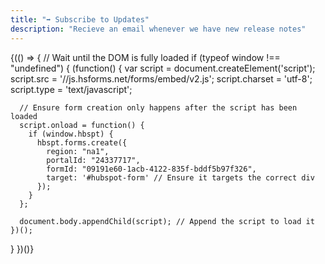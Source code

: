 ```yaml
---
title: "➡️ Subscribe to Updates"
description: "Recieve an email whenever we have new release notes"
---
```

<div id="hubspot-form"></div>

{(() => {
  // Wait until the DOM is fully loaded
  if (typeof window !== "undefined") {
    (function() {
      var script = document.createElement('script');
      script.src = '//js.hsforms.net/forms/embed/v2.js';
      script.charset = 'utf-8';
      script.type = 'text/javascript';

      // Ensure form creation only happens after the script has been loaded
      script.onload = function() {
        if (window.hbspt) {
          hbspt.forms.create({
            region: "na1",
            portalId: "24337717",
            formId: "09191e60-1acb-4122-835f-bddf5b97f326",
            target: '#hubspot-form' // Ensure it targets the correct div
          });
        }
      };

      document.body.appendChild(script); // Append the script to load it
    })();
  }
})()}
